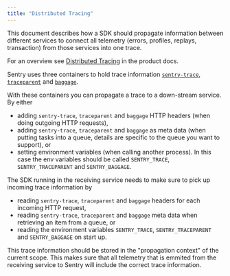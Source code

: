 ```yaml
---
title: "Distributed Tracing"
---
```


This document describes how a SDK should propagate information between different services to connect all telemetry (errors, profiles, replays, transaction) from those services into one trace.

For an overview see [Distributed Tracing](https://docs.sentry.io/product/performance/distributed-tracing/) in the product docs.

Sentry uses three containers to hold trace information [`sentry-trace`](/sdk/performance/#header-sentry-trace), [`traceparent`](/sdk/performance/#header-traceparent) and [`baggage`](/sdk/performance/dynamic-sampling-context/#baggage).

With these containers you can propagate a trace to a down-stream service. By either 
- adding `sentry-trace`, `traceparent` and `baggage` HTTP headers (when doing outgoing HTTP requests), 
- adding `sentry-trace`, `traceparent` and `baggage` as meta data (when putting tasks into a queue, details are specific to the queue you want to support), or 
- setting environment variables (when calling another process). In this case the env variables should be called `SENTRY_TRACE`, `SENTRY_TRACEPARENT` and `SENTRY_BAGGAGE`.

The SDK running in the receiving service needs to make sure to pick up incoming trace information by
- reading `sentry-trace`, `traceparent` and `baggage` headers for each incoming HTTP request, 
- reading `sentry-trace`, `traceparent` and `baggage` meta data when retrieving an item from a queue, or
- reading the environment variables `SENTRY_TRACE`, `SENTRY_TRACEPARENT` and `SENTRY_BAGGAGE` on start up.

This trace information should be stored in the "propagation context" of the current scope. This makes sure that all telemetry that is emmited from the receiving service to Sentry will include the correct trace information.
